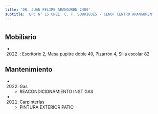 ```yaml
---
title: 'DR. JUAN FELIPE ARANGUREN 2400'
subtitle: 'EPC N° 15 CNEL. C. T. SOURIGUES - CENOF CENTRO ARANGUREN'
---
```


#


## Mobiliario

*  (2022) : Escritorio 2, Mesa pupitre doble 40, Pizarrón 4, Silla escolar 82 





## Mantenimiento

*  (2022) Gas 
    + REACONDICIONAMIENTO INST GAS

*  (2021) Carpinterías 
    + PINTURA EXTERIOR PATIO



